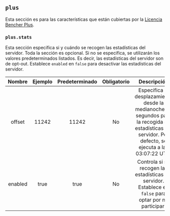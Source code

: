 ## `plus`

Esta sección es para las características que están cubiertas por la [Licencia Bencher Plus](/legal/plus).

### `plus.stats`

Esta sección especifica si y cuándo se recogen las estadísticas del servidor.
Toda la sección es opcional.
Si no se especifica, se utilizarán los valores predeterminados listados.
Es decir, las estadísticas del servidor son de opt-out.
Establece `enabled` en `false` para desactivar las estadísticas del servidor.

|   Nombre  | Ejemplo | Predeterminado | Obligatorio |                                                    Descripción                                                        |
| :-------: | :-----: | :------------: | :---------: | :--------------------------------------------------------------------------------------------------------------------: |
| offset    |  11242  |     11242      |     No      | Especifica el desplazamiento desde la medianoche en segundos para la recogida de estadísticas del servidor. Por defecto, se ejecuta a las 03:07:22 UTC. |
| enabled   |  true   |      true      |     No      |                    Controla si se recogen las estadísticas del servidor. Establece en `false` para optar por no participar.                      |
